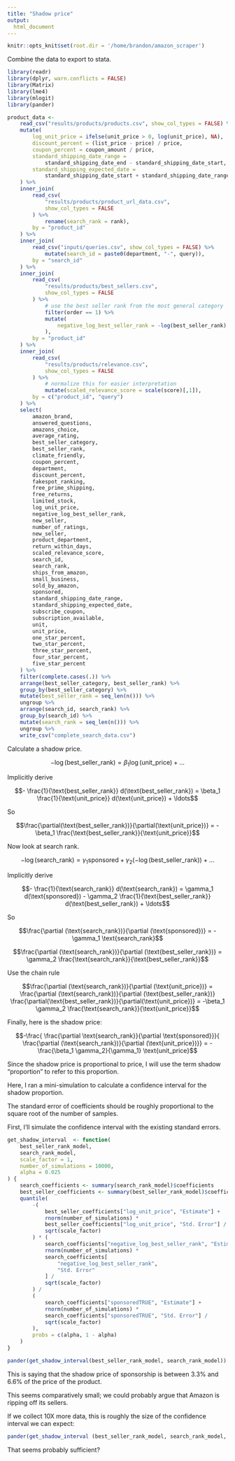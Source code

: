 ```yaml
---
title: "Shadow price"
output:
  html_document
---
```


```r

knitr::opts_knit$set(root.dir = '/home/brandon/amazon_scraper')
```

Combine the data to export to stata.

```r
library(readr)
library(dplyr, warn.conflicts = FALSE)
library(Matrix)
library(lme4)
library(mlogit)
library(pander)

product_data <-
    read_csv("results/products/products.csv", show_col_types = FALSE) %>%
    mutate(
        log_unit_price = ifelse(unit_price > 0, log(unit_price), NA),
        discount_percent = (list_price - price) / price,
        coupon_percent = coupon_amount / price,
        standard_shipping_date_range = 
            standard_shipping_date_end - standard_shipping_date_start,
        standard_shipping_expected_date = 
            standard_shipping_date_start + standard_shipping_date_range / 2
    ) %>%
    inner_join(
        read_csv(
            "results/products/product_url_data.csv",
            show_col_types = FALSE
        ) %>%
            rename(search_rank = rank),
        by = "product_id"
    ) %>%
    inner_join(
        read_csv("inputs/queries.csv", show_col_types = FALSE) %>%
            mutate(search_id = paste0(department, "-", query)),
        by = "search_id"
    ) %>%
    inner_join(
        read_csv(
            "results/products/best_sellers.csv",
            show_col_types = FALSE
        ) %>%
            # use the best seller rank from the most general category
            filter(order == 1) %>%
            mutate(
                negative_log_best_seller_rank = -log(best_seller_rank)
            ),
        by = "product_id"
    ) %>%
    inner_join(
        read_csv(
            "results/products/relevance.csv",
            show_col_types = FALSE
        ) %>%
            # normalize this for easier interpretation
            mutate(scaled_relevance_score = scale(score)[,1]),
        by = c("product_id", "query")
    ) %>%
    select(
        amazon_brand,
        answered_questions,
        amazons_choice,
        average_rating,
        best_seller_category,
        best_seller_rank,
        climate_friendly,
        coupon_percent,
        department,
        discount_percent,
        fakespot_ranking,
        free_prime_shipping,
        free_returns,
        limited_stock,
        log_unit_price,
        negative_log_best_seller_rank,
        new_seller,
        number_of_ratings,
        new_seller,
        product_department,
        return_within_days,
        scaled_relevance_score,
        search_id,
        search_rank,
        ships_from_amazon,
        small_business,
        sold_by_amazon,
        sponsored,
        standard_shipping_date_range,
        standard_shipping_expected_date,
        subscribe_coupon,
        subscription_available,
        unit,
        unit_price,
        one_star_percent,
        two_star_percent,
        three_star_percent,
        four_star_percent,
        five_star_percent
    ) %>%
    filter(complete.cases(.)) %>%
    arrange(best_seller_category, best_seller_rank) %>%
    group_by(best_seller_category) %>%
    mutate(best_seller_rank = seq_len(n())) %>%
    ungroup %>%
    arrange(search_id, search_rank) %>%
    group_by(search_id) %>%
    mutate(search_rank = seq_len(n())) %>%
    ungroup %>%
    write_csv("complete_search_data.csv")
```

Calculate a shadow price.

$$-\log(\text{best_seller_rank}) = \beta_1 \log(\text{unit_price}) + \ldots$$

Implicitly derive

$$- \frac{1}{\text{best_seller_rank}} d(\text{best_seller_rank}) = \beta_1 \frac{1}{\text{unit_price}} d(\text{unit_price}) + \ldots$$

So

$$\frac{\partial(\text{best_seller_rank})}{\partial(\text{unit_price})} = - \beta_1 \frac{\text{best_seller_rank}}{\text{unit_price}}$$

Now look at search rank.

$$-\log(\text{search_rank}) = \gamma_1 \text{sponsored} + \gamma_2 (-\log(\text{best_seller_rank})) + \ldots$$

Implicitly derive

$$- \frac{1}{\text{search_rank}} d(\text{search_rank}) = \gamma_1 d(\text{sponsored}) - \gamma_2 \frac{1}{\text{best_seller_rank}} d(\text{best_seller_rank}) + \ldots$$

So
 
$$\frac{\partial (\text{search_rank})}{\partial (\text{sponsored})} = - \gamma_1 \text{search_rank}$$

$$\frac{\partial (\text{search_rank})}{\partial (\text{best_seller_rank})} = \gamma_2 \frac{\text{search_rank}}{\text{best_seller_rank}}$$

Use the chain rule

$$\frac{\partial (\text{search_rank})}{\partial (\text{unit_price})} =  \frac{\partial (\text{search_rank})}{\partial (\text{best_seller_rank})} \frac{\partial(\text{best_seller_rank})}{\partial(\text{unit_price})} = -\beta_1 \gamma_2 \frac{\text{search_rank}}{\text{unit_price}}$$

Finally, here is the shadow price:

$$-\frac{ \frac{\partial \text{search_rank}}{\partial \text{sponsored}}}{ \frac{\partial (\text{search_rank})}{\partial (\text{unit_price})}} = - \frac{\beta_1 \gamma_2}{\gamma_1} \text{unit_price}$$

Since the shadow price is proportional to price, I will use the term shadow "proportion" to refer to this proportion.

Here, I ran a mini-simulation to calculate a confidence interval for the shadow proportion.

The standard error of coefficients should be roughly proportional to the square root of the number of samples.

First, I'll simulate the confidence interval with the existing standard errors.

```r
get_shadow_interval  <- function(
    best_seller_rank_model,
    search_rank_model,
    scale_factor = 1,
    number_of_simulations = 10000,
    alpha = 0.025
) {
    search_coefficients <- summary(search_rank_model)$coefficients
    best_seller_coefficients <- summary(best_seller_rank_model)$coefficients
    quantile(
        -(
            best_seller_coefficients["log_unit_price", "Estimate"] +
            rnorm(number_of_simulations) *
            best_seller_coefficients["log_unit_price", "Std. Error"] /
            sqrt(scale_factor)
        ) * (
            search_coefficients["negative_log_best_seller_rank", "Estimate"] +
            rnorm(number_of_simulations) *
            search_coefficients[
                "negative_log_best_seller_rank",
                "Std. Error"
            ] / 
            sqrt(scale_factor)
        ) /
        (
            search_coefficients["sponsoredTRUE", "Estimate"] +
            rnorm(number_of_simulations) *
            search_coefficients["sponsoredTRUE", "Std. Error"] /
            sqrt(scale_factor)
        ),
        probs = c(alpha, 1 - alpha)
    )
}

pander(get_shadow_interval(best_seller_rank_model, search_rank_model))
```

This is saying that the shadow price of sponsorship is between 3.3% and 6.6% of the price of the product.

This seems comparatively small; we could probably argue that Amazon is ripping off its sellers.

If we collect 10X more data, this is roughly the size of the confidence interval we can expect:

```r
pander(get_shadow_interval (best_seller_rank_model, search_rank_model, scale_factor = 10))
```

That seems probably sufficient?